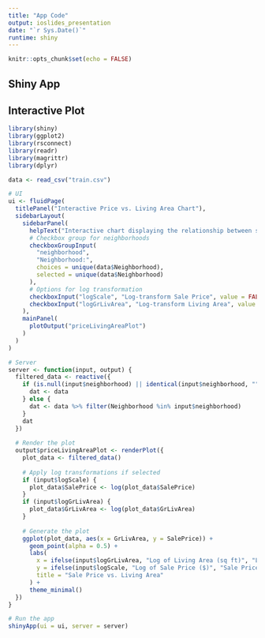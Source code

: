 ```yaml
---
title: "App Code"
output: ioslides_presentation
date: "`r Sys.Date()`"
runtime: shiny
---
```


```r
knitr::opts_chunk$set(echo = FALSE)
```

## Shiny App

## Interactive Plot

```r
library(shiny)
library(ggplot2)
library(rsconnect)
library(readr)
library(magrittr)
library(dplyr)

data <- read_csv("train.csv")

# UI
ui <- fluidPage(
  titlePanel("Interactive Price vs. Living Area Chart"),
  sidebarLayout(
    sidebarPanel(
      helpText("Interactive chart displaying the relationship between sale price and living area."),
      # Checkbox group for neighborhoods
      checkboxGroupInput(
        "neighborhood",
        "Neighborhood:",
        choices = unique(data$Neighborhood),
        selected = unique(data$Neighborhood)
      ),
      # Options for log transformation
      checkboxInput("logScale", "Log-transform Sale Price", value = FALSE),
      checkboxInput("logGrLivArea", "Log-transform Living Area", value = FALSE)
    ),
    mainPanel(
      plotOutput("priceLivingAreaPlot")
    )
  )
)

# Server
server <- function(input, output) {
  filtered_data <- reactive({
    if (is.null(input$neighborhood) || identical(input$neighborhood, "")) {
      dat <- data
    } else {
      dat <- data %>% filter(Neighborhood %in% input$neighborhood)
    }
    dat
  })
  
  # Render the plot
  output$priceLivingAreaPlot <- renderPlot({
    plot_data <- filtered_data()
    
    # Apply log transformations if selected
    if (input$logScale) {
      plot_data$SalePrice <- log(plot_data$SalePrice)
    }
    if (input$logGrLivArea) {
      plot_data$GrLivArea <- log(plot_data$GrLivArea)
    }
    
    # Generate the plot
    ggplot(plot_data, aes(x = GrLivArea, y = SalePrice)) +
      geom_point(alpha = 0.5) +
      labs(
        x = ifelse(input$logGrLivArea, "Log of Living Area (sq ft)", "Living Area (sq ft)"),
        y = ifelse(input$logScale, "Log of Sale Price ($)", "Sale Price ($)"),
        title = "Sale Price vs. Living Area"
      ) +
      theme_minimal()
  })
}

# Run the app
shinyApp(ui = ui, server = server)
```
